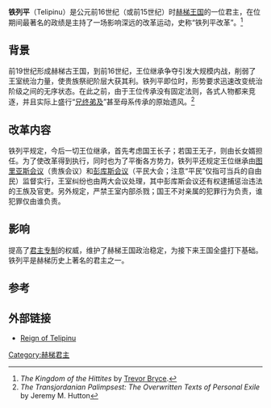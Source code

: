 {{Infobox Monarch
| name           = 铁列平
| title          = [[赫梯|赫梯]]国王
| image          = 
| image_size     = 
| caption        =
| reign          = 约前1525年—约前1500年在位
| date of birth  = 
| place of birth = 
| date of death  =约前1500年
| place of death = 
| predecessor    = [[胡齐亚一世|胡齐亚一世]]
| successor      = [[阿鲁万纳|阿鲁万纳]]
}}
'''铁列平'''（Telipinu）是公元前16世纪（或前15世纪）时[[赫梯王国|赫梯王国]]的一位君主，在位期间最著名的政绩是主持了一场影响深远的改革运动，史称“铁列平改革”。<ref>''The Kingdom of the Hittites'' by [[Trevor_Bryce|Trevor Bryce]].</ref>

== 背景 ==
前19世纪形成赫梯古王国，到前16世纪，王位继承争夺引发大规模内战，削弱了王室统治力量，使贵族祭祀阶层大获其利。铁列平即位时，形势要求迅速改变统治阶级之间的无序状态。在此之前，由于王位传承没有固定法则，各式人物都来竞逐，并且实际上盛行“[[兄终弟及|兄终弟及]]”甚至母系传承的原始遗风。<ref>''The Transjordanian Palimpsest: The Overwritten Texts of Personal Exile'' by Jeremy M. Hutton</ref>

== 改革内容 ==
铁列平规定，今后一切王位继承，首先考虑国王长子；若国王无子，则由长女婿担任。为了使改革得到执行，同时也为了平衡各方势力，铁列平还规定王位继承由[[图里亚斯会议|图里亚斯会议]]（贵族会议）和[[彭库斯会议|彭库斯会议]]（平民大会；注意“平民”仅指可当兵的自由民）监督实行，王室纠纷也由两大会议处理，其中彭库斯会议还有权逮捕惩治违法的王族及官吏。另外规定，严禁王室内部杀戮；国王不对亲属的犯罪行为负责，谁犯罪仅由谁负责。

== 影响 ==
提高了[[君主专制|君主专制]]的权威，维护了赫梯王国政治稳定，为接下来王国全盛打下基础。铁列平是赫梯历史上著名的君主之一。

==参考==
{{Reflist}}

==外部链接==
*[https://web.archive.org/web/20130729215948/http://www.hittites.info/history.aspx?text=history%2FMiddle+Empire.htm Reign of Telipinu]

{{leader|[[胡齐亚一世|胡齐亚一世]]|[[赫梯君主列表|赫梯国王]]|[[阿鲁万纳|阿鲁万纳]]}}

{{Authority control}}
[[Category:赫梯君主|Category:赫梯君主]]


{{Monarch-stub}}